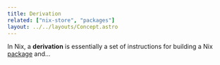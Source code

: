 ```yaml
---
title: Derivation
related: ["nix-store", "packages"]
layout: ../../layouts/Concept.astro
---
```


In Nix, a **derivation** is essentially a set of instructions for building a Nix [package](../packages)
and...
